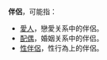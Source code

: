'''伴侶'''，可能指：
*[[愛人|愛人]]，戀愛关系中的伴侶。
*[[配偶|配偶]]，婚姻关系中的伴侣。
*[[性伴侶|性伴侶]]，性行為上的伴侶。

{{Set index article}}